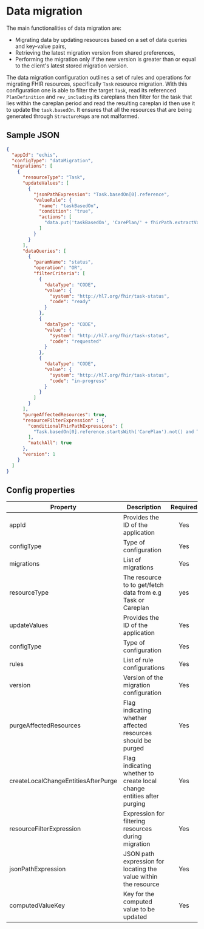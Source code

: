 # Data migration


The main functionalities of data migration are:
- Migrating data by updating resources based on a set of data queries and key-value pairs,
- Retrieving the latest migration version from shared preferences,
- Performing the migration only if the new version is greater than or equal to the client's latest stored migration version.

The data migration configuration outlines a set of rules and operations for migrating FHIR resources, specifically `Task` resource migration. With this configuration one is able to filter the target `Task`, read its referenced `PlanDefinition` and `rev_including` its careplans then filter for the task that lies within the careplan period and read the resulting careplan id then use it to update the `task.basedOn`. It ensures that all the resources that are being generated through `StructureMap`s are not malformed.

## Sample JSON
```json
{
  "appId": "echis",
  "configType": "dataMigration",
  "migrations": [
    {
      "resourceType": "Task",
      "updateValues": [
        {
          "jsonPathExpression": "Task.basedOn[0].reference",
          "valueRule": {
            "name": "taskBasedOn",
            "condition": "true",
            "actions": [
              "data.put('taskBasedOn', 'CarePlan/' + fhirPath.extractValue(Task, 'Task.basedOn[0].reference') )"
            ]
          }
        }
      ],
      "dataQueries": [
        {
          "paramName": "status",
          "operation": "OR",
          "filterCriteria": [
            {
              "dataType": "CODE",
              "value": {
                "system": "http://hl7.org/fhir/task-status",
                "code": "ready"
              }
            },
            {
              "dataType": "CODE",
              "value": {
                "system": "http://hl7.org/fhir/task-status",
                "code": "requested"
              }
            },
            {
              "dataType": "CODE",
              "value": {
                "system": "http://hl7.org/fhir/task-status",
                "code": "in-progress"
              }
            }
          ]
        }
      ],
      "purgeAffectedResources": true,
      "resourceFilterExpression" : {
        "conditionalFhirPathExpressions": [
          "Task.basedOn[0].reference.startsWith('CarePlan').not() and Task.basedOn[0].reference.startsWith('PlanDefinition').not()"
        ],
        "matchAll": true
      },
      "version": 1
    }
  ]
}
```

## Config properties
|Property | Description | Required | Default |
|--|--|:--:|:--:|
appId | Provides the ID of the application | Yes | |
configType | Type of configuration | Yes | dataMigration |
migrations | List of migrations | Yes | |
resourceType | The resource to to get/fetch data from e.g Task or Careplan | yes | |
updateValues | Provides the ID of the application | Yes | |
configType | Type of configuration | Yes | dataMigration |
rules | List of rule configurations | Yes | |
version | Version of the migration configuration| Yes | |
purgeAffectedResources | Flag indicating whether affected resources should be purged | Yes | false |
createLocalChangeEntitiesAfterPurge | Flag indicating whether to create local change entities after purging | Yes | true |
resourceFilterExpression | Expression for filtering resources during migration | Yes |  |
jsonPathExpression | JSON path expression for locating the value within the resource | Yes |  |
computedValueKey | Key for the computed value to be updated | Yes | |
